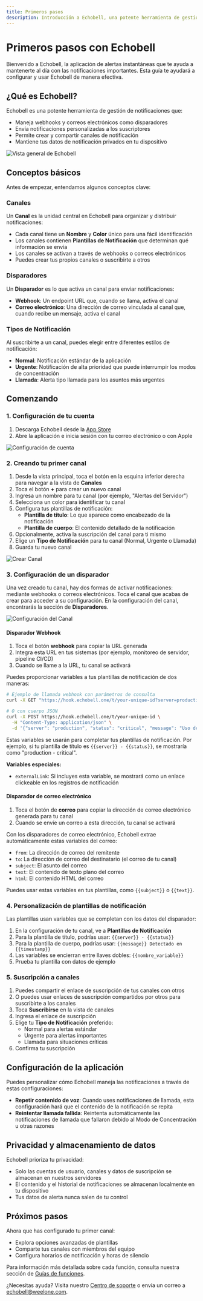 ```yaml
---
title: Primeros pasos
description: Introducción a Echobell, una potente herramienta de gestión de notificaciones
---
```


# Primeros pasos con Echobell

Bienvenido a Echobell, la aplicación de alertas instantáneas que te ayuda a mantenerte al día con las notificaciones importantes. Esta guía te ayudará a configurar y usar Echobell de manera efectiva.

## ¿Qué es Echobell?

Echobell es una potente herramienta de gestión de notificaciones que:

- Maneja webhooks y correos electrónicos como disparadores
- Envía notificaciones personalizadas a los suscriptores
- Permite crear y compartir canales de notificación
- Mantiene tus datos de notificación privados en tu dispositivo

![Vista general de Echobell](/images/docs/screenshot-overview.en.webp)

## Conceptos básicos

Antes de empezar, entendamos algunos conceptos clave:

### Canales

Un **Canal** es la unidad central en Echobell para organizar y distribuir notificaciones:

- Cada canal tiene un **Nombre** y **Color** único para una fácil identificación
- Los canales contienen **Plantillas de Notificación** que determinan qué información se envía
- Los canales se activan a través de webhooks o correos electrónicos
- Puedes crear tus propios canales o suscribirte a otros

### Disparadores

Un **Disparador** es lo que activa un canal para enviar notificaciones:

- **Webhook**: Un endpoint URL que, cuando se llama, activa el canal
- **Correo electrónico**: Una dirección de correo vinculada al canal que, cuando recibe un mensaje, activa el canal

### Tipos de Notificación

Al suscribirte a un canal, puedes elegir entre diferentes estilos de notificación:

- **Normal**: Notificación estándar de la aplicación
- **Urgente**: Notificación de alta prioridad que puede interrumpir los modos de concentración
- **Llamada**: Alerta tipo llamada para los asuntos más urgentes

## Comenzando

### 1. Configuración de tu cuenta

1. Descarga Echobell desde la [App Store](https://apps.apple.com/app/id6743597198)
2. Abre la aplicación e inicia sesión con tu correo electrónico o con Apple

![Configuración de cuenta](/images/docs/screenshot-sign-in.en.webp)

### 2. Creando tu primer canal

1. Desde la vista principal, toca el botón en la esquina inferior derecha para navegar a la vista de **Canales**
2. Toca el botón **+** para crear un nuevo canal
3. Ingresa un nombre para tu canal (por ejemplo, "Alertas del Servidor")
4. Selecciona un color para identificar tu canal
5. Configura tus plantillas de notificación:
   - **Plantilla de título**: Lo que aparece como encabezado de la notificación
   - **Plantilla de cuerpo**: El contenido detallado de la notificación
6. Opcionalmente, activa la suscripción del canal para ti mismo
7. Elige un **Tipo de Notificación** para tu canal (Normal, Urgente o Llamada)
8. Guarda tu nuevo canal

![Crear Canal](/images/docs/screenshot-create-channel.en.webp)

### 3. Configuración de un disparador

Una vez creado tu canal, hay dos formas de activar notificaciones: mediante webhooks o correos electrónicos. Toca el canal que acabas de crear para acceder a su configuración. En la configuración del canal, encontrarás la sección de **Disparadores**.

![Configuración del Canal](/images/docs/screenshot-channel-settings.en.webp)

#### Disparador Webhook

1. Toca el botón **webhook** para copiar la URL generada
2. Integra esta URL en tus sistemas (por ejemplo, monitoreo de servidor, pipeline CI/CD)
3. Cuando se llame a la URL, tu canal se activará

Puedes proporcionar variables a tus plantillas de notificación de dos maneras:

```bash
# Ejemplo de llamada webhook con parámetros de consulta
curl -X GET "https://hook.echobell.one/t/your-unique-id?server=production&status=critical&message=Uso%20de%20CPU%20al%2095%25"

# O con cuerpo JSON
curl -X POST https://hook.echobell.one/t/your-unique-id \
  -H "Content-Type: application/json" \
  -d '{"server": "production", "status": "critical", "message": "Uso de CPU al 95%"}'
```

Estas variables se usarán para completar tus plantillas de notificación. Por ejemplo, si tu plantilla de título es `{{server}} - {{status}}`, se mostraría como "production - critical".

**Variables especiales:**

- `externalLink`: Si incluyes esta variable, se mostrará como un enlace clickeable en los registros de notificación

#### Disparador de correo electrónico

1. Toca el botón de **correo** para copiar la dirección de correo electrónico generada para tu canal
2. Cuando se envíe un correo a esta dirección, tu canal se activará

Con los disparadores de correo electrónico, Echobell extrae automáticamente estas variables del correo:

- `from`: La dirección de correo del remitente
- `to`: La dirección de correo del destinatario (el correo de tu canal)
- `subject`: El asunto del correo
- `text`: El contenido de texto plano del correo
- `html`: El contenido HTML del correo

Puedes usar estas variables en tus plantillas, como `{{subject}}` o `{{text}}`.

### 4. Personalización de plantillas de notificación

Las plantillas usan variables que se completan con los datos del disparador:

1. En la configuración de tu canal, ve a **Plantillas de Notificación**
2. Para la plantilla de título, podrías usar: `{{server}} - {{status}}`
3. Para la plantilla de cuerpo, podrías usar: `{{message}} Detectado en {{timestamp}}`
4. Las variables se encierran entre llaves dobles: `{{nombre_variable}}`
5. Prueba tu plantilla con datos de ejemplo

### 5. Suscripción a canales

1. Puedes compartir el enlace de suscripción de tus canales con otros
2. O puedes usar enlaces de suscripción compartidos por otros para suscribirte a los canales
3. Toca **Suscribirse** en la vista de canales
4. Ingresa el enlace de suscripción
5. Elige tu **Tipo de Notificación** preferido:
   - Normal para alertas estándar
   - Urgente para alertas importantes
   - Llamada para situaciones críticas
6. Confirma tu suscripción

## Configuración de la aplicación

Puedes personalizar cómo Echobell maneja las notificaciones a través de estas configuraciones:

- **Repetir contenido de voz**: Cuando uses notificaciones de llamada, esta configuración hará que el contenido de la notificación se repita
- **Reintentar llamada fallida**: Reintenta automáticamente las notificaciones de llamada que fallaron debido al Modo de Concentración u otras razones

## Privacidad y almacenamiento de datos

Echobell prioriza tu privacidad:

- Solo las cuentas de usuario, canales y datos de suscripción se almacenan en nuestros servidores
- El contenido y el historial de notificaciones se almacenan localmente en tu dispositivo
- Tus datos de alerta nunca salen de tu control

## Próximos pasos

Ahora que has configurado tu primer canal:

- Explora opciones avanzadas de plantillas
- Comparte tus canales con miembros del equipo
- Configura horarios de notificación y horas de silencio

Para información más detallada sobre cada función, consulta nuestra sección de [Guías de funciones](/es/docs/features).

¿Necesitas ayuda? Visita nuestro [Centro de soporte](/es/docs/support) o envía un correo a echobell@weelone.com.
